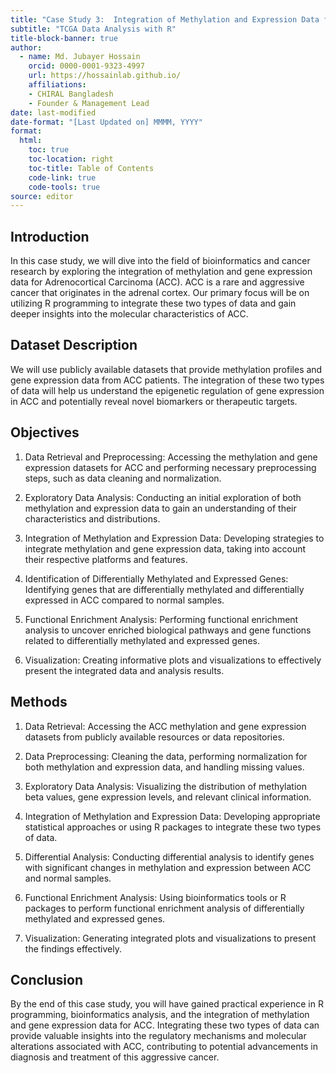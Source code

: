 ---
title: "Case Study 3:  Integration of Methylation and Expression Data for Adrenocortical Carcinoma (ACC)"
subtitle: "TCGA Data Analysis with R"
title-block-banner: true
author:
  - name: Md. Jubayer Hossain
    orcid: 0000-0001-9323-4997
    url: https://hossainlab.github.io/
    affiliations: 
    - CHIRAL Bangladesh
    - Founder & Management Lead 
date: last-modified
date-format: "[Last Updated on] MMMM, YYYY"
format: 
  html:
    toc: true  
    toc-location: right
    toc-title: Table of Contents
    code-link: true
    code-tools: true 
source: editor 
---

## Introduction
In this case study, we will dive into the field of bioinformatics and cancer research by exploring the integration of methylation and gene expression data for Adrenocortical Carcinoma (ACC). ACC is a rare and aggressive cancer that originates in the adrenal cortex. Our primary focus will be on utilizing R programming to integrate these two types of data and gain deeper insights into the molecular characteristics of ACC.

## Dataset Description 
We will use publicly available datasets that provide methylation profiles and gene expression data from ACC patients. The integration of these two types of data will help us understand the epigenetic regulation of gene expression in ACC and potentially reveal novel biomarkers or therapeutic targets.

## Objectives
1. Data Retrieval and Preprocessing: Accessing the methylation and gene expression datasets for ACC and performing necessary preprocessing steps, such as data cleaning and normalization.

2. Exploratory Data Analysis: Conducting an initial exploration of both methylation and expression data to gain an understanding of their characteristics and distributions.

3. Integration of Methylation and Expression Data: Developing strategies to integrate methylation and gene expression data, taking into account their respective platforms and features.

4. Identification of Differentially Methylated and Expressed Genes: Identifying genes that are differentially methylated and differentially expressed in ACC compared to normal samples.

5. Functional Enrichment Analysis: Performing functional enrichment analysis to uncover enriched biological pathways and gene functions related to differentially methylated and expressed genes.

6. Visualization: Creating informative plots and visualizations to effectively present the integrated data and analysis results.

## Methods
1. Data Retrieval: Accessing the ACC methylation and gene expression datasets from publicly available resources or data repositories.

2. Data Preprocessing: Cleaning the data, performing normalization for both methylation and expression data, and handling missing values.

3. Exploratory Data Analysis: Visualizing the distribution of methylation beta values, gene expression levels, and relevant clinical information.

4. Integration of Methylation and Expression Data: Developing appropriate statistical approaches or using R packages to integrate these two types of data.

5. Differential Analysis: Conducting differential analysis to identify genes with significant changes in methylation and expression between ACC and normal samples.

6. Functional Enrichment Analysis: Using bioinformatics tools or R packages to perform functional enrichment analysis of differentially methylated and expressed genes.

7. Visualization: Generating integrated plots and visualizations to present the findings effectively.

## Conclusion
By the end of this case study, you will have gained practical experience in R programming, bioinformatics analysis, and the integration of methylation and gene expression data for ACC. Integrating these two types of data can provide valuable insights into the regulatory mechanisms and molecular alterations associated with ACC, contributing to potential advancements in diagnosis and treatment of this aggressive cancer.


